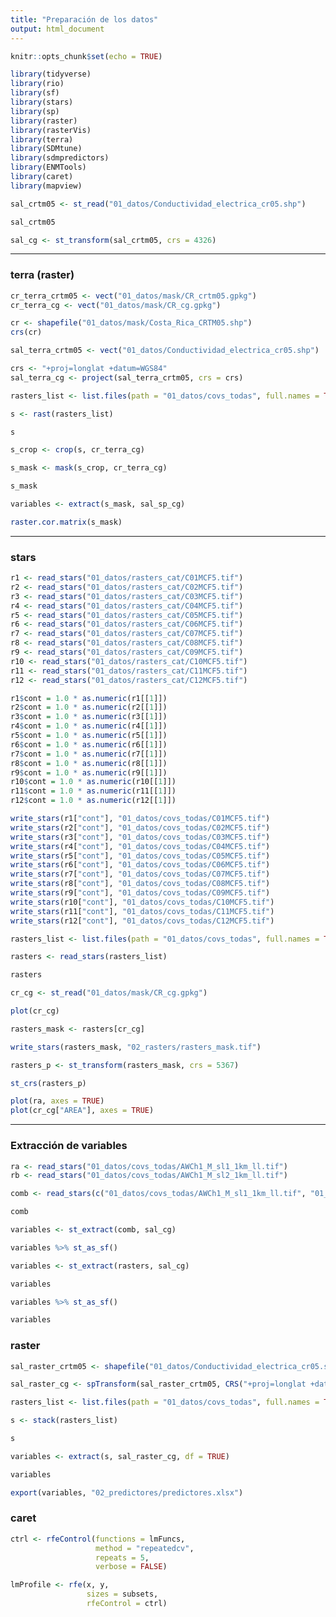 ```yaml
---
title: "Preparación de los datos"
output: html_document
---
```


```r
knitr::opts_chunk$set(echo = TRUE)
```


```r
library(tidyverse)
library(rio)
library(sf)
library(stars)
library(sp)
library(raster)
library(rasterVis)
library(terra)
library(SDMtune)
library(sdmpredictors)
library(ENMTools)
library(caret)
library(mapview)
```


```r
sal_crtm05 <- st_read("01_datos/Conductividad_electrica_cr05.shp")
```

```r
sal_crtm05
```

```r
sal_cg <- st_transform(sal_crtm05, crs = 4326)
```


***

### terra (raster)

```r
cr_terra_crtm05 <- vect("01_datos/mask/CR_crtm05.gpkg")
cr_terra_cg <- vect("01_datos/mask/CR_cg.gpkg")
```

```r
cr <- shapefile("01_datos/mask/Costa_Rica_CRTM05.shp")
crs(cr)
```

```r
sal_terra_crtm05 <- vect("01_datos/Conductividad_electrica_cr05.shp")
```

```r
crs <- "+proj=longlat +datum=WGS84"
sal_terra_cg <- project(sal_terra_crtm05, crs = crs)
```


```r
rasters_list <- list.files(path = "01_datos/covs_todas", full.names = TRUE)
```


```r
s <- rast(rasters_list)
```

```r
s
```

```r
s_crop <- crop(s, cr_terra_cg)
```


```r
s_mask <- mask(s_crop, cr_terra_cg)
```


```r
s_mask
```

```r
variables <- extract(s_mask, sal_sp_cg)
```



```r
raster.cor.matrix(s_mask)
```


***

### stars


```r
r1 <- read_stars("01_datos/rasters_cat/C01MCF5.tif")
r2 <- read_stars("01_datos/rasters_cat/C02MCF5.tif")
r3 <- read_stars("01_datos/rasters_cat/C03MCF5.tif")
r4 <- read_stars("01_datos/rasters_cat/C04MCF5.tif")
r5 <- read_stars("01_datos/rasters_cat/C05MCF5.tif")
r6 <- read_stars("01_datos/rasters_cat/C06MCF5.tif")
r7 <- read_stars("01_datos/rasters_cat/C07MCF5.tif")
r8 <- read_stars("01_datos/rasters_cat/C08MCF5.tif")
r9 <- read_stars("01_datos/rasters_cat/C09MCF5.tif")
r10 <- read_stars("01_datos/rasters_cat/C10MCF5.tif")
r11 <- read_stars("01_datos/rasters_cat/C11MCF5.tif")
r12 <- read_stars("01_datos/rasters_cat/C12MCF5.tif")
```


```r
r1$cont = 1.0 * as.numeric(r1[[1]])
r2$cont = 1.0 * as.numeric(r2[[1]])
r3$cont = 1.0 * as.numeric(r3[[1]])
r4$cont = 1.0 * as.numeric(r4[[1]])
r5$cont = 1.0 * as.numeric(r5[[1]])
r6$cont = 1.0 * as.numeric(r6[[1]])
r7$cont = 1.0 * as.numeric(r7[[1]])
r8$cont = 1.0 * as.numeric(r8[[1]])
r9$cont = 1.0 * as.numeric(r9[[1]])
r10$cont = 1.0 * as.numeric(r10[[1]])
r11$cont = 1.0 * as.numeric(r11[[1]])
r12$cont = 1.0 * as.numeric(r12[[1]])
```

```r
write_stars(r1["cont"], "01_datos/covs_todas/C01MCF5.tif")
write_stars(r2["cont"], "01_datos/covs_todas/C02MCF5.tif")
write_stars(r3["cont"], "01_datos/covs_todas/C03MCF5.tif")
write_stars(r4["cont"], "01_datos/covs_todas/C04MCF5.tif")
write_stars(r5["cont"], "01_datos/covs_todas/C05MCF5.tif")
write_stars(r6["cont"], "01_datos/covs_todas/C06MCF5.tif")
write_stars(r7["cont"], "01_datos/covs_todas/C07MCF5.tif")
write_stars(r8["cont"], "01_datos/covs_todas/C08MCF5.tif")
write_stars(r9["cont"], "01_datos/covs_todas/C09MCF5.tif")
write_stars(r10["cont"], "01_datos/covs_todas/C10MCF5.tif")
write_stars(r11["cont"], "01_datos/covs_todas/C11MCF5.tif")
write_stars(r12["cont"], "01_datos/covs_todas/C12MCF5.tif")
```


```r
rasters_list <- list.files(path = "01_datos/covs_todas", full.names = TRUE)
```

```r
rasters <- read_stars(rasters_list)
```

```r
rasters
```


```r
cr_cg <- st_read("01_datos/mask/CR_cg.gpkg")
```

```r
plot(cr_cg)
```


```r
rasters_mask <- rasters[cr_cg]
```

```r
write_stars(rasters_mask, "02_rasters/rasters_mask.tif")
```

```r
rasters_p <- st_transform(rasters_mask, crs = 5367)
```

```r
st_crs(rasters_p)
```

```r
plot(ra, axes = TRUE)
plot(cr_cg["AREA"], axes = TRUE)
```

***

### Extracción de variables

```r
ra <- read_stars("01_datos/covs_todas/AWCh1_M_sl1_1km_ll.tif")
rb <- read_stars("01_datos/covs_todas/AWCh1_M_sl2_1km_ll.tif")
```

```r
comb <- read_stars(c("01_datos/covs_todas/AWCh1_M_sl1_1km_ll.tif", "01_datos/covs_todas/AWCh1_M_sl2_1km_ll.tif"))
```

```r
comb
```


```r
variables <- st_extract(comb, sal_cg)
```
```r
variables %>% st_as_sf()
```

```r
variables <- st_extract(rasters, sal_cg)
```

```r
variables
```

```r
variables %>% st_as_sf()
```
```r
variables
```


### raster

```r
sal_raster_crtm05 <- shapefile("01_datos/Conductividad_electrica_cr05.shp")
```

```r
sal_raster_cg <- spTransform(sal_raster_crtm05, CRS("+proj=longlat +datum=WGS84"))
```


```r
rasters_list <- list.files(path = "01_datos/covs_todas", full.names = TRUE)
```

```r
s <- stack(rasters_list)
```

```r
s
```

```r
variables <- extract(s, sal_raster_cg, df = TRUE)
```

```r
variables
```

```r
export(variables, "02_predictores/predictores.xlsx")
```



### caret

```r
ctrl <- rfeControl(functions = lmFuncs,
                   method = "repeatedcv",
                   repeats = 5,
                   verbose = FALSE)
```


```r
lmProfile <- rfe(x, y,
                 sizes = subsets,
                 rfeControl = ctrl)
```





